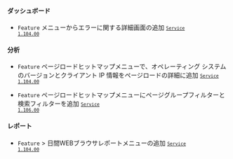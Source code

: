 #### ダッシュボード​

- <code class="Feature">Feature</code> <Cmdname sid="side_rumErrorDashboard" className="uitext" />メニューからエラーに関する詳細画面の追加 <code class='changelog-service'><a href="../release-notes/service/service-1_104_x"><code class='changelog-service'>Service 1.104.00​</code></a></code>

#### 分析​

- <code class="Feature">Feature</code> <span class="uitext">ページロードヒットマップ</span>メニューで、オペレーティング システムのバージョンとクライアント IP 情報をページロードの詳細に追加 <code class='changelog-service'><a href="../release-notes/service/service-1_104_x"><code class='changelog-service'>Service 1.104.00​</code></a></code>

- <code class="Feature">Feature</code> <span class="uitext">ページロードヒットマップ</span>メニューにページグループフィルターと検索フィルターを追加 <code class='changelog-service'><a href="../release-notes/service/service-1_106_x"><code class='changelog-service'>Service 1.106.00​</code></a></code>

#### レポート

- <code class="Feature">Feature</code> <Cmdname sid="side_report" className="uitext" /> &gt; <span class="uitext">日間WEBブラウサレポート</span>メニューの追加 <code class='changelog-service'><a href="../release-notes/service/service-1_104_x"><code class='changelog-service'>Service 1.104.00​</code></a></code>
